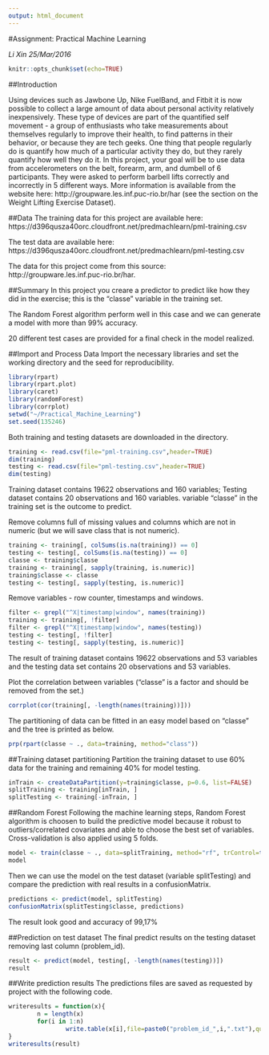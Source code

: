 ```yaml
---
output: html_document
---
```

#Assignment: Practical Machine Learning

*Li Xin*
*25/Mar/2016*

```r
knitr::opts_chunk$set(echo=TRUE)
```

##Introduction

Using devices such as Jawbone Up, Nike FuelBand, and Fitbit it is now possible to collect a large amount of data about personal activity relatively inexpensively. These type of devices are part of the quantified self movement - a group of enthusiasts who take measurements about themselves regularly to improve their health, to find patterns in their behavior, or because they are tech geeks. One thing that people regularly do is quantify how much of a particular activity they do, but they rarely quantify how well they do it. In this project, your goal will be to use data from accelerometers on the belt, forearm, arm, and dumbell of 6 participants. They were asked to perform barbell lifts correctly and incorrectly in 5 different ways. More information is available from the website here: http://groupware.les.inf.puc-rio.br/har (see the section on the Weight Lifting Exercise Dataset).

##Data
The training data for this project are available here:
https://d396qusza40orc.cloudfront.net/predmachlearn/pml-training.csv

The test data are available here:
https://d396qusza40orc.cloudfront.net/predmachlearn/pml-testing.csv

The data for this project come from this source: http://groupware.les.inf.puc-rio.br/har.

##Summary
In this project you creare a predictor to predict like how they did in the exercise; this is the "classe" variable in the training set.

The Random Forest algorithm perform well in this case and we can generate a model with more than 99% accuracy.

20 different test cases are provided for a final check in the model realized.

##Import and Process Data
Import the necessary libraries and set the working directory and the seed for reproducibility.
```r
library(rpart)
library(rpart.plot)
library(caret)
library(randomForest)
library(corrplot)
setwd("~/Practical_Machine_Learning")
set.seed(135246)
```

Both training and testing datasets are downloaded in the directory.

```r
training <- read.csv(file="pml-training.csv",header=TRUE)
dim(training)
testing <- read.csv(file="pml-testing.csv",header=TRUE)
dim(testing)
```

Training dataset contains 19622 observations and 160 variables; Testing dataset contains 20 observations and 160 variables. variable "classe" in the training set is the outcome to predict.

Remove columns full of missing values and columns which are not in numeric (but we will save class that is not numeric).

```r
training <- training[, colSums(is.na(training)) == 0]
testing <- testing[, colSums(is.na(testing)) == 0]
classe <- training$classe
training <- training[, sapply(training, is.numeric)]
training$classe <- classe
testing <- testing[, sapply(testing, is.numeric)]
```

Remove variables - row counter, timestamps and windows.

```r
filter <- grepl("^X|timestamp|window", names(training))
training <- training[, !filter]
filter <- grepl("^X|timestamp|window", names(testing))
testing <- testing[, !filter]
testing <- testing[, sapply(testing, is.numeric)]
```

The result of training dataset contains 19622 observations and 53 variables and the testing data set contains 20 observations and 53 variables.

Plot the correlation between variables ("classe" is a factor and should be removed from the set.)

```r
corrplot(cor(training[, -length(names(training))]))
```

The partitioning of data can be fitted in an easy model based on "classe" and the tree is printed as below.

```r
prp(rpart(classe ~ ., data=training, method="class"))
```

##Training dataset partitioning
Partition the training dataset to use 60% data for the training and remaining 40% for model testing.

```r
inTrain <- createDataPartition(y=training$classe, p=0.6, list=FALSE)
splitTraining <- training[inTrain, ]
splitTesting <- training[-inTrain, ]
```

##Random Forest
Following the machine learning steps, Random Forest algorithm is choosen to build the predictive model because it robust to outliers/correlated covariates and able to choose the best set of variables. Cross-validation is also applied using 5 folds.

```r
model <- train(classe ~ ., data=splitTraining, method="rf", trControl=trainControl(method="cv", 5), ntree=250)
model
```

Then we can use the model on the test dataset (variable splitTesting) and compare the prediction with real results in a confusionMatrix.

```r
predictions <- predict(model, splitTesting)
confusionMatrix(splitTesting$classe, predictions)
```

The result look good and accuracy of 99,17%

##Prediction on test dataset
The final predict results on the testing dataset removing last column (problem_id).

```r
result <- predict(model, testing[, -length(names(testing))])
result
```

##Write prediction results
The predictions files are saved as requested by project with the following code.

```r
writeresults = function(x){
        n = length(x)
        for(i in 1:n)
                write.table(x[i],file=paste0("problem_id_",i,".txt"),quote=FALSE,row.names=FALSE,col.names=FALSE)
}
writeresults(result)
```